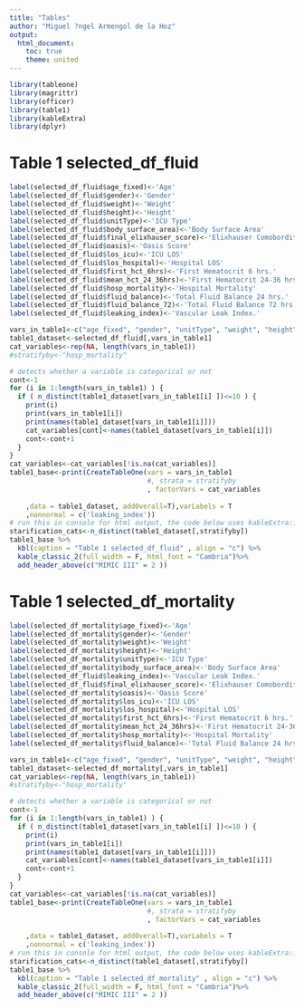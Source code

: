 ```yaml
---
title: "Tables"
author: "Miguel ?ngel Armengol de la Hoz"
output:
  html_document:
    toc: true
    theme: united
---
```



```r
library(tableone)
library(magrittr)
library(officer)
library(table1)
library(kableExtra)
library(dplyr)
```

# Table 1 selected_df_fluid

```r
label(selected_df_fluid$age_fixed)<-'Age'
label(selected_df_fluid$gender)<-'Gender'
label(selected_df_fluid$weight)<-'Weight'
label(selected_df_fluid$height)<-'Height'
label(selected_df_fluid$unitType)<-'ICU Type'
label(selected_df_fluid$body_surface_area)<-'Body Surface Area'
label(selected_df_fluid$final_elixhauser_score)<-'Elixhauser Comobordity Index'
label(selected_df_fluid$oasis)<-'Oasis Score'
label(selected_df_fluid$los_icu)<-'ICU LOS'
label(selected_df_fluid$los_hospital)<-'Hospital LOS'
label(selected_df_fluid$first_hct_6hrs)<-'First Hematocrit 6 hrs.'
label(selected_df_fluid$mean_hct_24_36hrs)<-'First Hematocrit 24-36 hrs.'
label(selected_df_fluid$hosp_mortality)<-'Hospital Mortality'
label(selected_df_fluid$fluid_balance)<-'Total Fluid Balance 24 hrs.'
label(selected_df_fluid$fluid_balance_72)<-'Total Fluid Balance 72 hrs.'
label(selected_df_fluid$leaking_index)<-'Vascular Leak Index.'

vars_in_table1<-c("age_fixed", "gender", "unitType", "weight", "height", "body_surface_area", "leaking_index", "oasis", "final_elixhauser_score", "los_icu", "los_hospital", "first_hct_6hrs", "mean_hct_24_36hrs", "hosp_mortality", "fluid_balance","fluid_balance_72")
table1_dataset<-selected_df_fluid[,vars_in_table1]
cat_variables<-rep(NA, length(vars_in_table1))
#stratifyby<-"hosp_mortality"

# detects whether a variable is categorical or not
cont<-1
for (i in 1:length(vars_in_table1) ) {
  if ( n_distinct(table1_dataset[vars_in_table1[i] ])<=10 ) {
    print(i)
    print(vars_in_table1[i])
    print(names(table1_dataset[vars_in_table1[i]]))
    cat_variables[cont]<-names(table1_dataset[vars_in_table1[i]])
    cont<-cont+1
  }
}  
cat_variables<-cat_variables[!is.na(cat_variables)]
table1_base<-print(CreateTableOne(vars = vars_in_table1
                                  #, strata = stratifyby
                                  , factorVars = cat_variables
                                  
    ,data = table1_dataset, addOverall=T),varLabels = T
    ,nonnormal = c('leaking_index'))
# run this in console for html output, the code below uses kableExtra::
starification_cats<-n_distinct(table1_dataset[,stratifyby])
table1_base %>%
  kbl(caption = "Table 1 selected_df_fluid" , align = "c") %>%
  kable_classic_2(full_width = F, html_font = "Cambria")%>%
  add_header_above(c("MIMIC III" = 2 ))
```

# Table 1 selected_df_mortality

```r

label(selected_df_mortality$age_fixed)<-'Age'
label(selected_df_mortality$gender)<-'Gender'
label(selected_df_mortality$weight)<-'Weight'
label(selected_df_mortality$height)<-'Height'
label(selected_df_mortality$unitType)<-'ICU Type'
label(selected_df_mortality$body_surface_area)<-'Body Surface Area'
label(selected_df_fluid$leaking_index)<-'Vascular Leak Index.'
label(selected_df_fluid$final_elixhauser_score)<-'Elixhauser Comobordity Index'
label(selected_df_mortality$oasis)<-'Oasis Score'
label(selected_df_mortality$los_icu)<-'ICU LOS'
label(selected_df_mortality$los_hospital)<-'Hospital LOS'
label(selected_df_mortality$first_hct_6hrs)<-'First Hematocrit 6 hrs.'
label(selected_df_mortality$mean_hct_24_36hrs)<-'First Hematocrit 24-36 hrs.'
label(selected_df_mortality$hosp_mortality)<-'Hospital Mortality'
label(selected_df_mortality$fluid_balance)<-'Total Fluid Balance 24 hrs.'

vars_in_table1<-c("age_fixed", "gender", "unitType", "weight", "height", "body_surface_area", "leaking_index", "oasis", "final_elixhauser_score", "los_icu", "los_hospital", "first_hct_6hrs", "mean_hct_24_36hrs", "hosp_mortality", "fluid_balance")
table1_dataset<-selected_df_mortality[,vars_in_table1]
cat_variables<-rep(NA, length(vars_in_table1))
#stratifyby<-"hosp_mortality"

# detects whether a variable is categorical or not
cont<-1
for (i in 1:length(vars_in_table1) ) {
  if ( n_distinct(table1_dataset[vars_in_table1[i] ])<=10 ) {
    print(i)
    print(vars_in_table1[i])
    print(names(table1_dataset[vars_in_table1[i]]))
    cat_variables[cont]<-names(table1_dataset[vars_in_table1[i]])
    cont<-cont+1
  }
}  
cat_variables<-cat_variables[!is.na(cat_variables)]
table1_base<-print(CreateTableOne(vars = vars_in_table1
                                  #, strata = stratifyby
                                  , factorVars = cat_variables
                                  
    ,data = table1_dataset, addOverall=T),varLabels = T
    ,nonnormal = c('leaking_index'))
# run this in console for html output, the code below uses kableExtra::
starification_cats<-n_distinct(table1_dataset[,stratifyby])
table1_base %>%
  kbl(caption = "Table 1 selected_df_mortality" , align = "c") %>%
  kable_classic_2(full_width = F, html_font = "Cambria")%>%
  add_header_above(c("MIMIC III" = 2 ))
```
